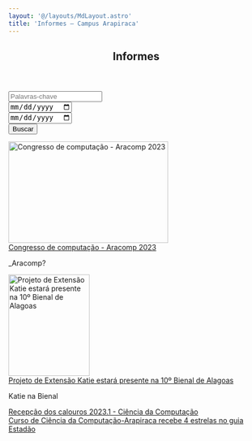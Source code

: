 ```yaml
---
layout: '@/layouts/MdLayout.astro'
title: 'Informes — Campus Arapiraca'
---
```



<span></span>
<article id="content">
<header>

<h1 class="documentFirstHeading">
         Informes
        </h1>


</header>
<div id="viewlet-above-content-body">
</div>
<div id="content-core">
<form action="https://arapiraca.ufal.br/graduacao/ciencia-da-computacao/institucional/informes/informes/noticias_list" class="row" method="get">
<div class="field col-lg-4">
<input class="form-control" name="SearchableText" placeholder="Palavras-chave" type="text" value=""/>
</div>
<div class="field col-lg-3">
<input class="form-control" id="id_start_date" name="start_date" placeholder="Início" type="date" value=""/>
</div>
<div class="field col-lg-3">
<input class="form-control" id="id_end_date" name="end_date" placeholder="Final" type="date" value=""/>
</div>
<div class="field col-lg-2">
<input class="btn btn-primary float-end" type="submit" value="Buscar"/>
</div>
</form>
<div class="lista-detalhe">
<div class="item">
<div class="imagem">
<img alt="Congresso de computação - Aracomp 2023" direction="down" height="200" src="https://arapiraca.ufal.br/graduacao/ciencia-da-computacao/institucional/informes/aracomp-2023/@@images/image-0-5861a49eebf2750018e06982decc0003.png" title="Congresso de computação - Aracomp 2023" width="315"/>
</div>
<div class="detalhe">
<div class="dados">
<div class="data">
<span class="pat-display-time" data-pat-display-time="output-format: dddd[,] DD/MM/YYYY [às] HH[h]mm" datetime="2023-11-28 10:29:00+00:00">
</span>
</div>
<a class="titulo" href="/cpt/institucional/informes/aracomp-2023">
             Congresso de computação - Aracomp 2023
            </a>
<p class="descricao">
             _Aracomp?
            </p>
</div>
</div>
</div>
<div class="item">
<div class="imagem">
<img alt="Projeto de Extensão Katie estará presente na 10º Bienal de Alagoas" direction="down" height="200" src="https://arapiraca.ufal.br/graduacao/ciencia-da-computacao/institucional/informes/katie-na-bienal/@@images/image-0-2f367e8849ef7a06f4d31f43944cae95.jpeg" title="Projeto de Extensão Katie estará presente na 10º Bienal de Alagoas" width="160"/>
</div>
<div class="detalhe">
<div class="dados">
<div class="data">
<span class="pat-display-time" data-pat-display-time="output-format: dddd[,] DD/MM/YYYY [às] HH[h]mm" datetime="2023-08-02 08:39:00+00:00">
</span>
</div>
<a class="titulo" href="/cpt/institucional/informes/katie-na-bienal">
             Projeto de Extensão Katie estará presente na 10º Bienal de Alagoas
            </a>
<p class="descricao">
             Katie na Bienal
            </p>
</div>
</div>
</div>
<div class="item">
<div class="imagem">
<i aria-hidden="true" class="fa-solid fa-newspaper">
</i>
</div>
<div class="detalhe">
<div class="dados">
<div class="data">
<span class="pat-display-time" data-pat-display-time="output-format: dddd[,] DD/MM/YYYY [às] HH[h]mm" datetime="2023-06-03 08:39:00+00:00">
</span>
</div>
<a class="titulo" href="/cpt/institucional/informes/recepcao-dos-calouros-2023-1-ciencia-da-computacao">
             Recepção dos calouros 2023.1 - Ciência da Computação
            </a>
</div>
</div>
</div>
<div class="item">
<div class="imagem">
<i aria-hidden="true" class="fa-solid fa-newspaper">
</i>
</div>
<div class="detalhe">
<div class="dados">
<div class="data">
<span class="pat-display-time" data-pat-display-time="output-format: dddd[,] DD/MM/YYYY [às] HH[h]mm" datetime="2023-06-02 10:47:00+00:00">
</span>
</div>
<a class="titulo" href="/cpt/institucional/informes/curso-de-ciencia-da-computacao-em-arapiraca-recebe-4-estrela-no-guia-estadao">
             Curso de Ciência da Computação-Arapiraca recebe 4 estrelas no guia Estadão
            </a>
</div>
</div>
</div>
</div>

</div>
<div id="viewlet-below-content-body">
</div>
</article>